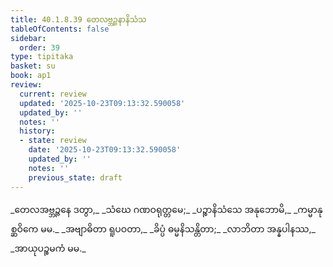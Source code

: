 ```yaml
---
title: 40.1.8.39 တေလဗ္ဘဉ္ဇနာနိသံသ
tableOfContents: false
sidebar:
  order: 39
type: tipitaka
basket: su
book: ap1
review:
  current: review
  updated: '2025-10-23T09:13:32.590058'
  updated_by: ''
  notes: ''
  history:
  - state: review
    date: '2025-10-23T09:13:32.590058'
    updated_by: ''
    notes: ''
    previous_state: draft
---
```



<ReviewStatus review={frontmatter.review} showDetails={true} />

<HypothesisAnnotation frontmatter={frontmatter} />

<DynamicBreadcrumb />

<Division number="191" book="ap1" e="ch" v="20" p="368">

<Paragraph number="4488" type="verses" book="ap1">
_တေလအဗ္ဘဉ္ဇနေ ဒတွာ,_  
_သံဃေ ဂဏဝရုတ္တမေ;_  
_ပဉ္စာနိသံသေ အနုဘောမိ,_  
_ကမ္မာနုစ္ဆဝိကေ မမ._  

</Paragraph>

</Division>
<Division number="192" book="ap1" e="ch" v="20" p="368">

<Paragraph number="4489" type="verses" book="ap1">
_အဗျာဓိတာ ရူပဝတာ,_  
_ခိပ္ပံ ဓမ္မနိသန္တိတာ;_  
_လာဘိတာ အန္နပါနဿ,_  
_အာယုပဉ္စမကံ မမ._
</Paragraph>
</Division>